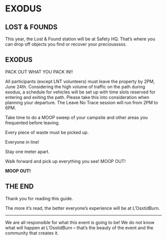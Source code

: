 # EXODUS {-}

<h2><span>LOST & FOUNDS</span></h2>

This year, the Lost & Found station will be at Safety HQ. That’s where you can drop off objects you find or recover your preciousssss.

<h2><span>EXODUS</span></h2>

PACK OUT WHAT YOU PACK IN!!

All participants (except LNT volunteers) must leave the property by 2PM, June 24th. Considering the high volume of traffic on the path during exodus, a schedule for vehicles will be set up with time slots reserved for entering and exiting the path. Please take this into consideration when planning your departure. The Leave No Trace session will run from 2PM to 6PM.


Take time to do a MOOP sweep of your campsite and other areas you frequented before leaving.

Every piece of waste must be picked up.

Everyone in line!

Stay one meter apart.

Walk forward and pick up everything you see! MOOP OUT!

**MOOP OUT!**

<h2><span> THE END </span></h2>

Thank you for reading this guide.

The more it’s read, the better everyone’s experience will be at L’OsstidBurn.

--- 

We are all responsible for what this event is going to be! We do not know what will happen at L’OsstidBurn – that’s the beauty of the event and the community that creates it.
